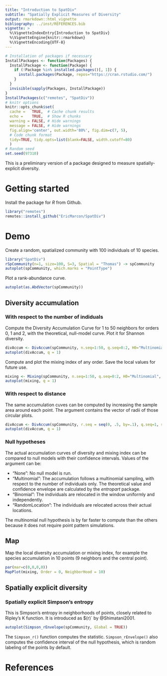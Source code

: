 ```yaml
---
title: "Introduction to SpatDiv"
subtitle: "Spatially Explicit Measures of Diversity"
output: rmarkdown::html_vignette
bibliography: ../inst/REFERENCES.bib
vignette: >
  %\VignetteIndexEntry{Introduction to SpatDiv}
  %\VignetteEngine{knitr::rmarkdown}
  %\VignetteEncoding{UTF-8}
---
```


```r
# Installation of packages if necessary
InstallPackages <- function(Packages) {
  InstallPackage <- function(Package) {
    if (!Package %in% installed.packages()[, 1]) {
      install.packages(Package, repos="https://cran.rstudio.com/")
    }
  }
  invisible(sapply(Packages, InstallPackage))
}
InstallPackages(c("remotes", "SpatDiv"))
# knitr options
knitr::opts_chunk$set(
  cache =   TRUE,  # Cache chunk results
  echo =    TRUE,  # Show R chunks
  warning = FALSE, # Hide warnings
  message = FALSE, # Hide warnings
  fig.align='center', out.width='80%', fig.dim=c(7, 5),
  # Code chunk format
  tidy=TRUE, tidy.opts=list(blank=FALSE, width.cutoff=80)
  )
# Random seed
set.seed(97310)
```

This is a preliminary version of a package designed to measure spatially-explicit diversity.

# Getting started

Install the package for _R_ from Github.

```r
library("remotes")
remotes::install_github("EricMarcon/SpatDiv")
```


# Demo

Create a random, spatialized community with 100 individuals of 10 species.

```r
library("SpatDiv")
rSpCommunity(n=1, size=100, S=3, Spatial = "Thomas") -> spCommunity
autoplot(spCommunity, which.marks = "PointType")
```

Plot a rank-abundance curve.

```r
autoplot(as.AbdVector(spCommunity))
```

## Diversity accumulation

### With respect to the number of indiduals

Compute the Diversity Accumulation Curve for 1 to 50 neighbors for orders 0, 1 and 2, with the theoretical, null-model curve.
Plot it for Shannon diversity.

```r
divAccum <- DivAccum(spCommunity, n.seq=1:50, q.seq=0:2, H0="Multinomial", NumberOfSimulations=1000)
autoplot(divAccum, q = 1)
```

Compute and plot the mixing index of any order.
Save the local values for future use.

```r
mixing <- Mixing(spCommunity, n.seq=1:50, q.seq=0:2, H0="Multinomial", NumberOfSimulations=1000, Individual=TRUE)
autoplot(mixing, q = 1)
```

### With respect to distance

The same accumulation cuves can be computed by increasing the sample area around each point.
The argument \code{r.seq} contains the vector of radii of those circular plots.

```r
divAccum <- DivAccum(spCommunity, r.seq = seq(0, .5, by=.1), q.seq=1, spCorrection = "Extrapolation", H0="Binomial")
autoplot(divAccum, q = 1)
```


### Null hypotheses

The actual accumulation curves of diversity and mixing index can be compared to null models with their confidence intervals.
Values of the argument \code{H0} can be:

- "None": No null model is run.
- "Multinomial": The accumulation follows a multinomial sampling, with respect to the number of individuals only. The theoretical value and confidence envelope are calculated by the _entropart_ package.
- "Binomial": The individuals are relocated in the window uniformly and independently.
- "RandomLocation": The individuals are relocated across their actual locations.

The multinomial null hypothesis is by far faster to compute than the others because it does not require point pattern simulations.


## Map

Map the local diversity accumulation or mixing index, for example the species accumulation in 10 points (9 neighbors and the central point).

```r
par(mar=c(0,0,0,0))
MapPlot(mixing, Order = 0, NeighborHood = 10)
```


## Spatially explicit diversity

### Spatially explicit Simpson's entropy

This is Simpson's entropy in neighborhoods of points, closely related to Ripley's K function.
It is introduced as $\alpha(r)` by @Shimatani2001.

```r
autoplot(Simpson_rEnvelope(spCommunity, Global = TRUE))
```

The `Simpson_r()` function computes the statistic.
`Simpson_rEnvelope()` also computes the confidence interval of the null hypothesis, which is random labeling of the points by default.

# References

